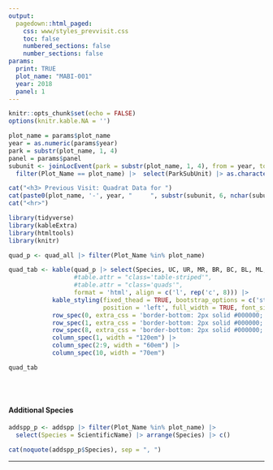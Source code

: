 ```yaml
---
output: 
  pagedown::html_paged:
    css: www/styles_prevvisit.css
    toc: false
    numbered_sections: false
    number_sections: false
params:
  print: TRUE
  plot_name: "MABI-001"
  year: 2018
  panel: 1
---
```

```r
knitr::opts_chunk$set(echo = FALSE)
options(knitr.kable.NA = '')
```

```r
plot_name = params$plot_name
year = as.numeric(params$year)
park = substr(plot_name, 1, 4)
panel = params$panel
subunit <- joinLocEvent(park = substr(plot_name, 1, 4), from = year, to = year, panel = panel) |> 
  filter(Plot_Name == plot_name) |>  select(ParkSubUnit) |> as.character()
```


```r

cat("<h3> Previous Visit: Quadrat Data for ")
cat(paste0(plot_name, '-', year, "     ", substr(subunit, 6, nchar(subunit))), "</h3>")
cat("<hr>")
```


```r
library(tidyverse)
library(kableExtra)
library(htmltools)
library(knitr)

quad_p <- quad_all |> filter(Plot_Name %in% plot_name) 

quad_tab <- kable(quad_p |> select(Species, UC, UR, MR, BR, BC, BL, ML, UL, Note),
                  #table.attr = "class='table-striped'", 
                  #table.attr = "class='quads'",
                  format = 'html', align = c('l', rep('c', 8))) |> 
            kable_styling(fixed_thead = TRUE, bootstrap_options = c('striped'),
                          position = 'left', full_width = TRUE, font_size = 9) |> 
            row_spec(0, extra_css = 'border-bottom: 2px solid #000000;') |> 
            row_spec(1, extra_css = 'border-bottom: 2px solid #000000;') |> 
            row_spec(8, extra_css = 'border-bottom: 2px solid #000000;') |> 
            column_spec(1, width = "120em") |> 
            column_spec(2:9, width = "60em") |> 
            column_spec(10, width = "70em")
```

<div class = 'quads'>
```r
quad_tab
```
</div>
<br>
<br>

#### Additional Species
```r
addspp_p <- addspp |> filter(Plot_Name %in% plot_name) |> 
  select(Species = ScientificName) |> arrange(Species) |> c()

```

```r
cat(noquote(addspp_p$Species), sep = ", ")
```

<hr>